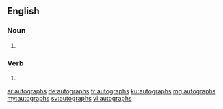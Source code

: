 ==English==

===Noun===
{{head|en|plural}}

# {{plural of|autograph|lang=en|nocat=1}}

===Verb===
{{head|en}}

# {{en-third-person singular of|autograph}}

[[ar:autographs]]
[[de:autographs]]
[[fr:autographs]]
[[ku:autographs]]
[[mg:autographs]]
[[my:autographs]]
[[sv:autographs]]
[[vi:autographs]]